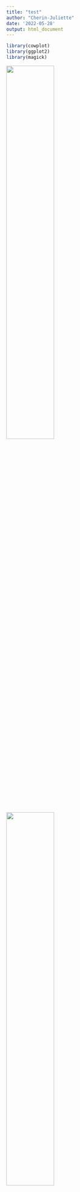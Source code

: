 ```yaml
---
title: "test"
author: "Cherin-Juliette"
date: '2022-05-28'
output: html_document
---
```



```r
library(cowplot)
library(ggplot2)
library(magick)
```

![](https://r-charts.com/en/part-whole/voronoi-diagram_files/figure-html/voronoi-diagram-border-color.png){width=50%} ![](https://r-charts.com/en/part-whole/voronoi-diagram_files/figure-html/voronoi-diagram-clip.png){width=50%}

```r

y = "https://r-charts.com/en/part-whole/voronoi-diagram_files/figure-html/voronoi-diagram-clip.png"
download.file(y,'y.jpg', mode = 'wb')

library("jpeg")
photo <- readJPEG("y.jpg",native=TRUE)

library(ggplot2)
library(cowplot)
photo_panel <- ggdraw() + draw_image(photo, scale = 0.8)

df <- data.frame(Years=rep(2016:2017, each=4),
                 Quarters=rep(paste0("Q", 1:4), 2),
                 Series1=seq(100, 800, 100))

library(ggplot2)
p1 <- ggplot(df) +
  geom_point(aes(x=Quarters, y=Series1)) + 
  facet_wrap( ~ Years, strip.position="bottom", scales="free_x") + 
  theme(panel.spacing=unit(0, "lines"), 
        strip.background=element_blank(), 
        strip.placement="outside", 
        aspect.ratio=1)  # set aspect ratio

plot_grid(p1, photo_panel, ncol = 2)
```